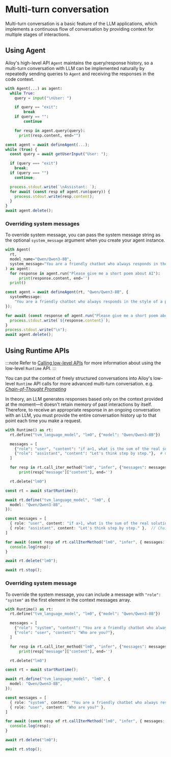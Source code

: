 # Multi-turn conversation

Multi-turn conversation is a basic feature of the LLM applications, which implements a continuous flow of conversation by providing context for multiple stages of interactions.

## Using Agent

Ailoy's high-level API `Agent` maintains the query/response history, so a multi-turn conversation with LLM can be implemented naturally by repeatedly sending queries to `Agent` and receiving the responses  in the code context.

<CodeTabs>

```python
with Agent(...) as agent:
  while True:
    query = input("\nUser: ")

    if query == "exit":
        break
    if query == "":
        continue

    for resp in agent.query(query):
      print(resp.content, end="")
```

```typescript
const agent = await defineAgent(...);
while (true) {
  const query = await getUserInput("User: ");

  if (query === "exit")
    break;
  if (query === "")
    continue;

  process.stdout.write(`\nAssistant: `);
  for await (const resp of agent.run(query)) {
    process.stdout.write(resp.content);
  }
}
await agent.delete();
```

</CodeTabs>

### Overriding system messages

To override system message, you can pass the system message string as the optional `system_message` argument when you create your agent instance.

<CodeTabs>

```python
with Agent(
  rt,
  model_name="Qwen/Qwen3-8B",
  system_message="You are a friendly chatbot who always responds in the style of a pirate.",
) as agent:
  for response in agent.run("Please give me a short poem about AI"):
      print(response.content, end='')
  print()
```

```typescript
const agent = await defineAgent(rt, "Qwen/Qwen3-8B", {
  systemMessage:
    "You are a friendly chatbot who always responds in the style of a pirate.",
});

for await (const response of agent.run("Please give me a short poem about AI")) {
  process.stdout.write(`${response.content}`);
}
process.stdout.write("\n");
await agent.delete();
```

</CodeTabs>

## Using Runtime APIs
:::note
Refer to [Calling low-level APIs](calling-low-level-apis) for more information about using the low-level `Runtime` API.
:::

You can put the context of freely structured conversations into Ailoy's low-level `Runtime` API calls for more advanced multi-turn conversation. e.g. *[Chain-of-Thought Prompting](https://arxiv.org/abs/2201.11903)*

In theory, an LLM generates responses based only on the context provided at the moment—it doesn't retain memory of past interactions by itself. Therefore, to receive an appropriate response in an ongoing conversation with an LLM, you must provide the entire conversation history up to that point each time you make a request.

<CodeTabs>

```python
with Runtime() as rt:
  rt.define("tvm_language_model", "lm0", {"model": "Qwen/Qwen3-8B"})

  messages = [
    {"role": "user", "content": "if a>1, what is the sum of the real solutions of 'sqrt(a-sqrt(a+x))=x'?"},
    {"role": "assistant", "content": "Let's think step by step."},  # Chain-of-Thought prompt
  ]

  for resp in rt.call_iter_method("lm0", "infer", {"messages": messages}):
      print(resp["message"]["content"], end='')

  rt.delete("lm0")
```

```typescript
const rt = await startRuntime();

await rt.define("tvm_language_model", "lm0", {
  model: "Qwen/Qwen3-8B",
});

const messages = [
  { role: "user", content: "if a>1, what is the sum of the real solutions of 'sqrt(a-sqrt(a+x))=x'?" },
  { role: "assistant", content: "Let's think step by step." },  // Chain-of-Thought prompt
]

for await (const resp of rt.callIterMethod("lm0", "infer", { messages: messages })) {
  console.log(resp);
}

await rt.delete("lm0");

await rt.stop();
```

</CodeTabs>

### Overriding system message

To override the system message, you can include a message with `"role": "system"` as the first element in the context messages array.

<CodeTabs>

```python
with Runtime() as rt:
  rt.define("tvm_language_model", "lm0", {"model": "Qwen/Qwen3-8B"})

  messages = [
    {"role": "system", "content": "You are a friendly chatbot who always responds in the style of a pirate."},
    {"role": "user", "content": "Who are you?"},
  ]

  for resp in rt.call_iter_method("lm0", "infer", {"messages": messages}):
      print(resp["message"]["content"], end='')

  rt.delete("lm0")
```

```typescript
const rt = await startRuntime();

await rt.define("tvm_language_model", "lm0", {
  model: "Qwen/Qwen3-8B",
});

const messages = [
  { role: "system", content: "You are a friendly chatbot who always responds in the style of a pirate." },
  { role: "user", content: "Who are you?" },
]

for await (const resp of rt.callIterMethod("lm0", "infer", { messages: messages })) {
  console.log(resp);
}

await rt.delete("lm0");

await rt.stop();
```
</CodeTabs>
